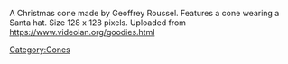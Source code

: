 A Christmas cone made by Geoffrey Roussel. Features a cone wearing a Santa hat. Size 128 x 128 pixels. Uploaded from https://www.videolan.org/goodies.html [[Category:Cones]]